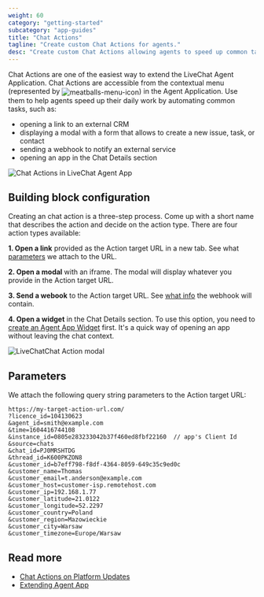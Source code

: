 ```yaml
---
weight: 60
category: "getting-started"
subcategory: "app-guides"
title: "Chat Actions"
tagline: "Create custom Chat Actions for agents."
desc: "Create custom Chat Actions allowing agents to speed up common tasks."
---
```


<p>
Chat Actions are one of the easiest way to extend the LiveChat Agent Application. Chat Actions are accessible from the contextual menu (represented by <img style="vertical-align: middle" src="./menu-icon.svg" alt="meatballs-menu-icon" />) in the Agent Application. Use them to help agents speed up their daily work by automating common tasks, such as:
</p>

- opening a link to an external CRM
- displaying a modal with a form that allows to create a new issue, task, or contact
- sending a webhook to notify an external service
- opening an app in the Chat Details section

![Chat Actions in LiveChat Agent App](chat-actions-dropdown-livechat-1.png)

## Building block configuration

Creating an chat action is a three-step process. Come up with a short name that describes the action and decide on the action type.  There are four action types available:

**1. Open a link** provided as the Action target URL in a new tab. See what [parameters](#parameters) we attach to the URL.

**2. Open a modal** with an iframe. The modal will display whatever you provide in the Action target URL.

**3. Send a webook** to the Action target URL. See [what info](#parameters) the webhook will contain.

**4. Open a widget** in the Chat Details section. To use this option, you need to [create an Agent App Widget](/extending-agent-app/agent-app-sdk/#getting-started) first. It's a quick way of opening an app without leaving the chat context.

<div style="max-width: 600px">
  <img src="chat-action-modal-livechat-example.png" alt="LiveChatChat Action modal" />
</div>

## Parameters

We attach the following query string parameters to the Action target URL:

<CodeSample>

```
https://my-target-action-url.com/
?licence_id=104130623
&agent_id=smith@example.com
&time=1604416744108
&instance_id=0805e283233042b37f460ed8fbf22160  // app's Client Id
&source=chats
&chat_id=PJ0MRSHTDG
&thread_id=K600PKZON8
&customer_id=b7eff798-f8df-4364-8059-649c35c9ed0c
&customer_name=Thomas
&customer_email=t.anderson@example.com
&customer_host=customer-isp.remotehost.com
&customer_ip=192.168.1.77
&customer_latitude=21.0122
&customer_longitude=52.2297
&customer_country=Poland
&customer_region=Mazowieckie
&customer_city=Warsaw
&customer_timezone=Europe/Warsaw
```

</CodeSample>

## Read more

- [Chat Actions on Platform Updates](https://developers.livechat.com/updates/chat-actions)
- [Extending Agent App](/extending-agent-app/#chat-actions)
